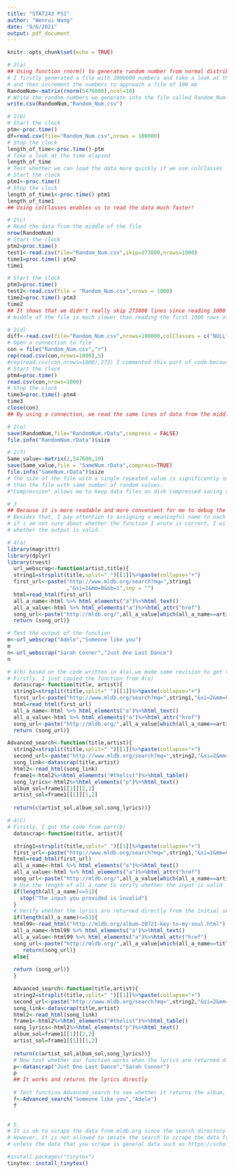 ---
title: "STAT243 PS1"
author: "Wenrui Wang"
date: "9/6/2021"
output: pdf_document
---

```{r setup, include=FALSE}
knitr::opts_chunk$set(echo = TRUE)
```

```{r}
# 2(a) 
## Using function rnorm() to generate random number from normal distribution
# I firstly generated a file with 2000000 numbers and take a look at the size of the file 
# and then increment the numbers to approach a file of 100 mb
RandomNum<-matrix(rnorm(5476000),ncol=10)
# Write the random numbers we generate into the file called Random_Num.csv
write.csv(RandomNum,"Random_Num.csv")
```

```{r}
# 2(b)
# Start the clock
ptm<-proc.time()
df=read.csv(file="Random_Num.csv",nrows = 100000)
# Stop the clock
length_of_time<-proc.time()-ptm
# Take a look at the time elapsed
length_of_time
# Test whether we can load the data more quickly if we use colClasses
# Start the clock
ptm1<-proc.time()
# Stop the clock
length_of_time1<-proc.time()-ptm1
length_of_time1
## Using colClasses enables us to read the data much faster!
```

```{r}
# 2(c)
# Read the data from the middle of the file
nrow(RandomNum)
# Start the clock
ptm2=proc.time()
test1<-read.csv(file="Random_Num.csv",skip=273800,nrows=1000)
time1=proc.time()-ptm2
time1

# Start the clock
ptm3=proc.time()
test2<-read.csv(file = "Random_Num.csv",nrows = 1000)
time2=proc.time()-ptm3
time2
## It shows that we didn't really skip 273800 lines since reading 1000 rows from the 
# middle of the file is much slower than reading the first 1000 rows of data
```

```{r}
# 2(d)
diff<-read.csv(file="Random_Num.csv",nrows=100000,colClasses = c("NULL",rep('double',10)))
# Open a connection to file
con = file("Random_Num.csv","r")
rep(read.csv(con,nrows=1000),5)
#rep(read.csv(con,nrows=1000),273) I commented this part of code because it will make pdf extremely large
# Start the clock
ptm4=proc.time()
read.csv(con,nrows=1000)
# Stop the clock
time3=proc.time()-ptm4
time3
close(con)
## By using a connection, we read the same lines of data from the middle of the data file more quickly then we use skip and nrows to read the same number of lines from data file in part(c), which implies that we should try to use connection to improve the efficiency of our data analyzing in the future.
```

```{r}
# 2(e)
save(RandomNum,file="RandomNum.rData",compress = FALSE)
file.info("RandomNum.rData")$size
```
```{r}
# 2(f)
Same_value<-matrix(2,547600,10)
save(Same_value,file = "SameNum.rData",compress=TRUE)
file.info("SameNum.rData")$size
# The size of the file with a single repeated value is significantly smaller 
# than the file with same number of random values. 
#"Compression" allows me to keep data files on disk compressed saving space and time!
```

```{r}
# 3
## Because it is more readable and more convenient for me to debug the functions. 
# Besides that, I pay attention to assigning a meaningful name to each of the functions. If the function name itself is intricate, I write a comment to illustrate the purpose of the function. Last but not the least, 
# if i am not sure about whether the function I wrote is correct, I will test the function and check 
# whether the output is valid.
```

```{r}
# 4(a)
library(magrittr)
library(dplyr)
library(rvest)
  url_webscrap<-function(artist,title){
  string1=strsplit(title,split=" ")[[1]]%>%paste(collapse="+")
  first_url<-paste("http://www.mldb.org/search?mq=",string1
                   ,"&si=2&mm=0&ob=1",sep = "")
  html=read_html(first_url)
  all_a_name<-html %>% html_elements("a")%>%html_text()
  all_a_value<-html %>% html_elements("a")%>%html_attr("href")
  song_url<-paste("http://mldb.org/",all_a_value[which(all_a_name==artist)+1],sep="")
  return (song_url)}

# Test the output of the function
m<-url_webscrap("Adele","Someone like you")
m
n<-url_webscrap("Sarah Connor","Just One Last Dance")
n
```

```{r}
# 4(b) based on the code written in 4(a),we made some revision to get the required function
# Firstly, I just copied the function from 4(a)
  datascrap<-function(title, artist){
  string1=strsplit(title,split=" ")[[1]]%>%paste(collapse="+")
  first_url<-paste("http://www.mldb.org/search?mq=",string1,"&si=2&mm=0&ob=1",sep = "")
  html=read_html(first_url)
  all_a_name<-html %>% html_elements("a")%>%html_text()
  all_a_value<-html %>% html_elements("a")%>%html_attr("href")
  song_url<-paste("http://mldb.org/",all_a_value[which(all_a_name==artist)+1],sep="")
  return (song_url)}

Advanced_search<-function(title,artist){
  string2=strsplit(title,split=" ")[[1]]%>%paste(collapse="+")
  second_url<-paste("http://www.mldb.org/search?mq=",string2,"&si=2&mm=0&ob=1",sep = "")
  song_link<-datascrap(title,artist)
  html2<-read_html(song_link)
  frame1<-html2%>%html_elements("#thelist")%>%html_table()
  song_lyrics<-html2%>%html_elements("p")%>%html_text()
  album_sol=frame1[[1]][2,2]
  artist_sol=frame1[[1]][1,2]
  
  return(c(artist_sol,album_sol,song_lyrics))}
```

```{r}
# 4(C)
# Firstly, I got the code from part(b)
  datascrap<-function(title, artist){

  string1=strsplit(title,split=" ")[[1]]%>%paste(collapse="+")
  first_url<-paste("http://www.mldb.org/search?mq=",string1,"&si=2&mm=0&ob=1",sep = "")
  html=read_html(first_url)
  all_a_name<-html %>% html_elements("a")%>%html_text()
  all_a_value<-html %>% html_elements("a")%>%html_attr("href")
  song_url<-paste("http://mldb.org/",all_a_value[which(all_a_name==artist)+1],sep="")
  # Use the length of all_a_name to verify whether the input is valid
  if(length(all_a_name)<=51){
    stop("The input you provided is invalid")
  }
  # Verify whether the lyrics are returned directly from the initial search
  if(length(all_a_name)<=63){
  html99<-read_html("http://mldb.org/album-20721-key-to-my-soul.html")
  all_a_name<-html99 %>% html_elements("a")%>%html_text()
  all_a_value<-html99 %>% html_elements("a")%>%html_attr("href")
  song_url<-paste("http://mldb.org/",all_a_value[which(all_a_name==title)],sep="")
     return(song_url)}
  else{
  
  return (song_url)}
  }

  Advanced_search<-function(title,artist){
  string2=strsplit(title,split=" ")[[1]]%>%paste(collapse="+")
  second_url<-paste("http://www.mldb.org/search?mq=",string2,"&si=2&mm=0&ob=1",sep = "")
  song_link<-datascrap(title,artist)
  html2<-read_html(song_link)
  frame1<-html2%>%html_elements("#thelist")%>%html_table()
  song_lyrics<-html2%>%html_elements("p")%>%html_text()
  album_sol=frame1[[1]][2,2]
  artist_sol=frame1[[1]][1,2]
  
  return(c(artist_sol,album_sol,song_lyrics))}
  # Now test whether our function works when the lyrics are returned directly from the initial search
  p<-datascrap("Just One Last Dance","Sarah Connor")
  p
  ## It works and returns the lyrics directly
   
  # Test function Advanced_search to see whether it returns the album, artist, and the lyrics to the screen
  f<-Advanced_search("Someone like you","Adele")
  f
  
```

```{r}
# 5.
# It is ok to scrape the data from mldb.org since the search directory is not disallowed.
# However, it is not allowed to imiate the search to scrape the data from Google Scholar
# unless the data that you scrape is general data such as https://scholar.google.com/citations?view_op=metrics_intro.
```


```{r}
#install.packages("tinytex")
tinytex::install_tinytex()
```









